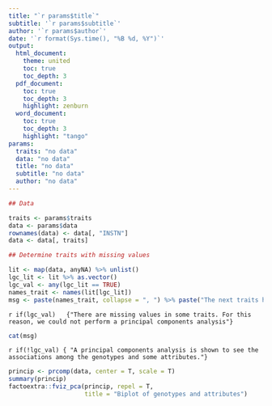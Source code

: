 ```yaml
---
title: "`r params$title`"
subtitle: '`r params$subtitle`'
author: '`r params$author`'
date: '`r format(Sys.time(), "%B %d, %Y")`'
output: 
  html_document:
    theme: united
    toc: true
    toc_depth: 3
  pdf_document:
    toc: true
    toc_depth: 3
    highlight: zenburn
  word_document:
    toc: true
    toc_depth: 3
    highlight: "tango"
params:
  traits: "no data"
  data: "no data"
  title: "no data"
  subtitle: "no data"
  author: "no data"
---
```


```r

## Data

traits <- params$traits
data <- params$data
rownames(data) <- data[, "INSTN"]
data <- data[, traits]

## Determine traits with missing values

lit <- map(data, anyNA) %>% unlist()
lgc_lit <- lit %>% as.vector()
lgc_val <- any(lgc_lit == TRUE)
names_trait <- names(lit[lgc_lit])
msg <- paste(names_trait, collapse = ", ") %>% paste("The next traits have missing values: ",., sep = "")
```

`r if(lgc_val)   {"There are missing values in some traits. For this reason, we could not perform a principal components analysis"}`
```r
cat(msg)
```

`r if(!lgc_val) { "A principal components analysis is shown to see the associations among the genotypes and some attributes."} `


```r
princip <- prcomp(data, center = T, scale = T)
summary(princip)
factoextra::fviz_pca(princip, repel = T,
                     title = "Biplot of genotypes and attributes")
```
